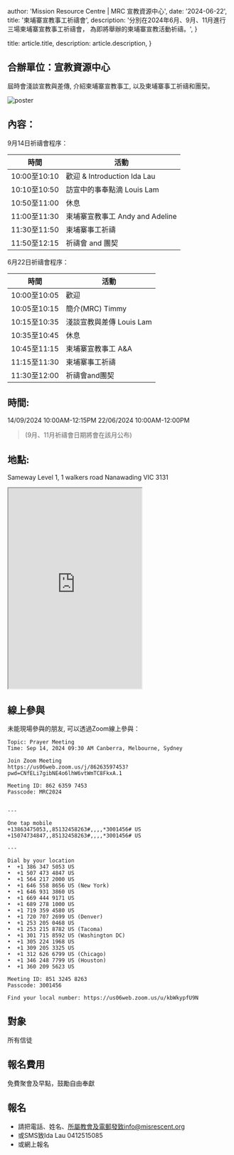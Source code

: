 
  author: 'Mission Resource Centre | MRC 宣教資源中心',
  date: '2024-06-22',
  title: '柬埔寨宣教事工祈禱會',
  description:
    '分別在2024年6月、9月、11月進行三場柬埔寨宣教事工祈禱會， 為即將舉辦的柬埔寨宣教活動祈禱。',
}

  title: article.title,
  description: article.description,
}


## 合辦單位：宣教資源中心

屆時會淺談宣教與差傳, 介紹柬埔寨宣教事工, 以及柬埔寨事工祈禱和團契。

<Image src={poster} alt="poster" />

## 內容：

9月14日祈禱會程序：

| 時間         | 活動                            |
| ------------ | ------------------------------- |
| 10:00至10:10 | 歡迎 & Introduction Ida Lau     |
| 10:10至10:50 | 訪宣中的事奉點滴 Louis Lam      |
| 10:50至11:00 | 休息                            |
| 11:00至11:30 | 柬埔寨宣教事工 Andy and Adeline |
| 11:30至11:50 | 柬埔寨事工祈禱                  |
| 11:50至12:15 | 祈禱會 and 團契                 |

6月22日祈禱會程序：

| 時間         | 活動                     |
| ------------ | ------------------------ |
| 10:00至10:05 | 歡迎                     |
| 10:05至10:15 | 簡介(MRC) Timmy          |
| 10:15至10:35 | 淺談宣教與差傳 Louis Lam |
| 10:35至10:45 | 休息                     |
| 10:45至11:15 | 柬埔寨宣教事工 A&A       |
| 11:15至11:30 | 柬埔寨事工祈禱           |
| 11:30至12:00 | 祈禱會and團契            |

## 時間:

14/09/2024 10:00AM-12:15PM
22/06/2024 10:00AM-12:00PM

> (9月、11月祈禱會日期將會在該月公布)

## 地點:

Sameway
Level 1, 1 walkers road
Nanawading VIC 3131

<style jsx>{`
  iframe {
    width: 100%;
    max-width: 600px;
  }

  @media (max-width: 600px) {
    iframe {
      width: 100%;
    }
  }
`}</style>

<iframe
  src="https://www.google.com/maps/embed?pb=!1m18!1m12!1m3!1d3151.7242109419294!2d145.17362351189556!3d-37.81992833427411!2m3!1f0!2f0!3f0!3m2!1i1024!2i768!4f13.1!3m3!1m2!1s0x6ad63f3a3ed3c0b7%3A0xb7def8db9ea54d9!2sRejoice%40Sameway!5e0!3m2!1sen!2sau!4v1718191539831!5m2!1sen!2sau"
  height="450"
  style={{ border: '0' }}
  allowfullscreen=""
  loading="lazy"
></iframe>

## 線上參與

未能現場參與的朋友, 可以透過Zoom線上參與：

```
Topic: Prayer Meeting
Time: Sep 14, 2024 09:30 AM Canberra, Melbourne, Sydney

Join Zoom Meeting
https://us06web.zoom.us/j/86263597453?pwd=CNfELi7gibNE4o6lhW6vtWmTC8FkxA.1

Meeting ID: 862 6359 7453
Passcode: MRC2024


---

One tap mobile
+13863475053,,85132458263#,,,,*3001456# US
+15074734847,,85132458263#,,,,*3001456# US

---

Dial by your location
•⁠  ⁠+1 386 347 5053 US
•⁠  ⁠+1 507 473 4847 US
•⁠  ⁠+1 564 217 2000 US
•⁠  ⁠+1 646 558 8656 US (New York)
•⁠  ⁠+1 646 931 3860 US
•⁠  ⁠+1 669 444 9171 US
•⁠  ⁠+1 689 278 1000 US
•⁠  ⁠+1 719 359 4580 US
•⁠  ⁠+1 720 707 2699 US (Denver)
•⁠  ⁠+1 253 205 0468 US
•⁠  ⁠+1 253 215 8782 US (Tacoma)
•⁠  ⁠+1 301 715 8592 US (Washington DC)
•⁠  ⁠+1 305 224 1968 US
•⁠  ⁠+1 309 205 3325 US
•⁠  ⁠+1 312 626 6799 US (Chicago)
•⁠  ⁠+1 346 248 7799 US (Houston)
•⁠  ⁠+1 360 209 5623 US

Meeting ID: 851 3245 8263
Passcode: 3001456

Find your local number: https://us06web.zoom.us/u/kbWkypfU9N
```

## 對象

所有信徒

## 報名費用

免費聚會及早點，鼓勵自由奉獻
​

## 報名

- 請把電話、姓名、所屬教會及電郵發致info@misrescent.org
- 或SMS致Ida Lau 0412515085
- 或網上報名
